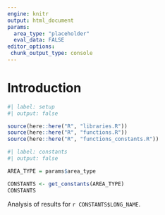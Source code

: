 ```yaml
---
engine: knitr
output: html_document
params:
  area_type: "placeholder"
  eval_data: FALSE
editor_options: 
 chunk_output_type: console
---
```


# Introduction


```r
#| label: setup
#| output: false

source(here::here("R", "libraries.R"))
source(here::here("R", "functions.R"))
source(here::here("R", "functions_constants.R"))

```


```r
#| label: constants
#| output: false

AREA_TYPE = params$area_type

CONSTANTS <- get_constants(AREA_TYPE)
CONSTANTS

```


Analysis of results for `r CONSTANTS$LONG_NAME`.

